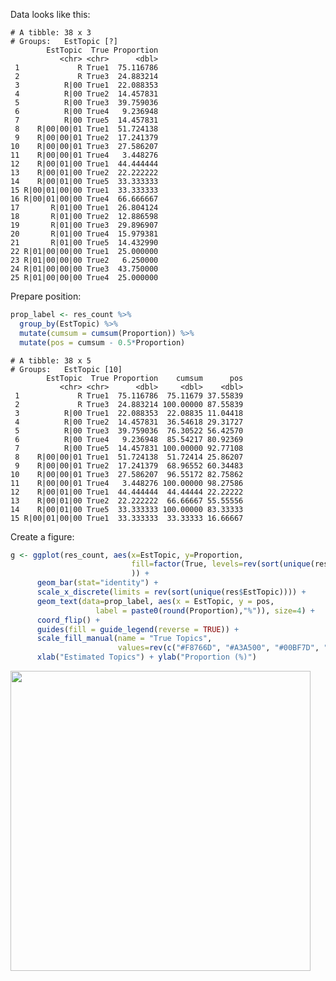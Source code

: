 Data looks like this:
```
# A tibble: 38 x 3
# Groups:   EstTopic [?]
        EstTopic  True Proportion
           <chr> <chr>      <dbl>
 1             R True1  75.116786
 2             R True3  24.883214
 3          R|00 True1  22.088353
 4          R|00 True2  14.457831
 5          R|00 True3  39.759036
 6          R|00 True4   9.236948
 7          R|00 True5  14.457831
 8    R|00|00|01 True1  51.724138
 9    R|00|00|01 True2  17.241379
10    R|00|00|01 True3  27.586207
11    R|00|00|01 True4   3.448276
12    R|00|01|00 True1  44.444444
13    R|00|01|00 True2  22.222222
14    R|00|01|00 True5  33.333333
15 R|00|01|00|00 True1  33.333333
16 R|00|01|00|00 True4  66.666667
17       R|01|00 True1  26.804124
18       R|01|00 True2  12.886598
19       R|01|00 True3  29.896907
20       R|01|00 True4  15.979381
21       R|01|00 True5  14.432990
22 R|01|00|00|00 True1  25.000000
23 R|01|00|00|00 True2   6.250000
24 R|01|00|00|00 True3  43.750000
25 R|01|00|00|00 True4  25.000000
```

Prepare position:
```r
prop_label <- res_count %>%
  group_by(EstTopic) %>%
  mutate(cumsum = cumsum(Proportion)) %>%
  mutate(pos = cumsum - 0.5*Proportion)
```
```
# A tibble: 38 x 5
# Groups:   EstTopic [10]
        EstTopic  True Proportion    cumsum      pos
           <chr> <chr>      <dbl>     <dbl>    <dbl>
 1             R True1  75.116786  75.11679 37.55839
 2             R True3  24.883214 100.00000 87.55839
 3          R|00 True1  22.088353  22.08835 11.04418
 4          R|00 True2  14.457831  36.54618 29.31727
 5          R|00 True3  39.759036  76.30522 56.42570
 6          R|00 True4   9.236948  85.54217 80.92369
 7          R|00 True5  14.457831 100.00000 92.77108
 8    R|00|00|01 True1  51.724138  51.72414 25.86207
 9    R|00|00|01 True2  17.241379  68.96552 60.34483
10    R|00|00|01 True3  27.586207  96.55172 82.75862
11    R|00|00|01 True4   3.448276 100.00000 98.27586
12    R|00|01|00 True1  44.444444  44.44444 22.22222
13    R|00|01|00 True2  22.222222  66.66667 55.55556
14    R|00|01|00 True5  33.333333 100.00000 83.33333
15 R|00|01|00|00 True1  33.333333  33.33333 16.66667
```

Create a figure:
```r
g <- ggplot(res_count, aes(x=EstTopic, y=Proportion, 
                           fill=factor(True, levels=rev(sort(unique(res_count$True))))
                           )) +
      geom_bar(stat="identity") +
      scale_x_discrete(limits = rev(sort(unique(res$EstTopic)))) +
      geom_text(data=prop_label, aes(x = EstTopic, y = pos,
                   label = paste0(round(Proportion),"%")), size=4) +
      coord_flip() +
      guides(fill = guide_legend(reverse = TRUE)) +
      scale_fill_manual(name = "True Topics",
                        values=rev(c("#F8766D", "#A3A500", "#00BF7D", "#00B0F6", "#E76BF3"))) +
      xlab("Estimated Topics") + ylab("Proportion (%)")
```

<img src="../../figures/ggplot2_bar_stack.png" width="480">


